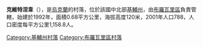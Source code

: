 {{Otheruses|克維特涅韋}}
{{coord|50|31|57|N|30|50|59|E|scale:30000|display=title}}

'''克維特涅韋'''（{{lang-uk|Квітневе}}），是[[烏克蘭|烏克蘭]]的村落，位於該國中北部[[基輔州|基輔州]]，由[[布羅瓦里區|布羅瓦里區]]負責管轄，始建於1992年，面積0.68平方公里，海拔高度120米，2001年人口788，人口密度每平方公里1,158.8人。

{{DEFAULTSORT:Димитрове}}
[[Category:基輔州村落|Category:基輔州村落]]
[[Category:布羅瓦里區村落|Category:布羅瓦里區村落]]


{{Kiev-geo-stub}}